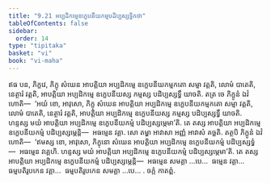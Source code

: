 ```yaml
---
title: "9.21 អប្បដិកម្មេឧក្ខេបនីយកម្មបដិប្បស្សទ្ធិកថា"
tableOfContents: false
sidebar:
  order: 14
type: "tipitaka"
basket: "vi"
book: "vi-maha"
---
```



<DynamicBreadcrumb />

<Division number="427" book="vi-maha">

<Paragraph number="1871" book="vi-maha">
ឥធ បន, ភិក្ខវេ, ភិក្ខុ សំឃេន អាបត្តិយា អប្បដិកម្មេ ឧក្ខេបនីយកម្មកតោ សម្មា វត្តតិ, លោមំ បាតេតិ, នេត្ថារំ វត្តតិ, អាបត្តិយា អប្បដិកម្មេ ឧក្ខេបនីយស្ស កម្មស្ស បដិប្បស្សទ្ធឹ យាចតិ. តត្រ ចេ ភិក្ខូនំ ឯវំ ហោតិ—  ‘អយំ ខោ, អាវុសោ, ភិក្ខុ សំឃេន អាបត្តិយា អប្បដិកម្មេ ឧក្ខេបនីយកម្មកតោ សម្មា វត្តតិ, លោមំ បាតេតិ, នេត្ថារំ វត្តតិ, អាបត្តិយា អប្បដិកម្មេ ឧក្ខេបនីយស្ស កម្មស្ស បដិប្បស្សទ្ធឹ យាចតិ. ហន្ទស្ស មយំ អាបត្តិយា អប្បដិកម្មេ ឧក្ខេបនីយកម្មំ បដិប្បស្សម្ភេមា’តិ. តេ តស្ស អាបត្តិយា អប្បដិកម្មេ ឧក្ខេបនីយកម្មំ បដិប្បស្សម្ភេន្តិ—  អធម្មេន វគ្គា. សោ តម្ហា អាវាសា អញ្ញំ អាវាសំ គច្ឆតិ. តត្ថបិ ភិក្ខូនំ ឯវំ ហោតិ—  ‘ឥមស្ស ខោ, អាវុសោ, ភិក្ខុនោ សំឃេន អាបត្តិយា អប្បដិកម្មេ ឧក្ខេបនីយកម្មំ បដិប្បស្សទ្ធំ—  អធម្មេន វគ្គេហិ. ហន្ទស្ស មយំ អាបត្តិយា អប្បដិកម្មេ ឧក្ខេបនីយកម្មំ បដិប្បស្សម្ភេមា’តិ. តេ តស្ស អាបត្តិយា អប្បដិកម្មេ ឧក្ខេបនីយកម្មំ បដិប្បស្សម្ភេន្តិ—  អធម្មេន សមគ្គា …បេ…  ធម្មេន វគ្គា…  ធម្មបតិរូបកេន វគ្គា…  ធម្មបតិរូបកេន សមគ្គា …បេ… .

</Paragraph>
</Division>

<Paragraph number="1872" type="center" book="vi-maha">
ចក្កំ កាតព្ពំ.
</Paragraph>
